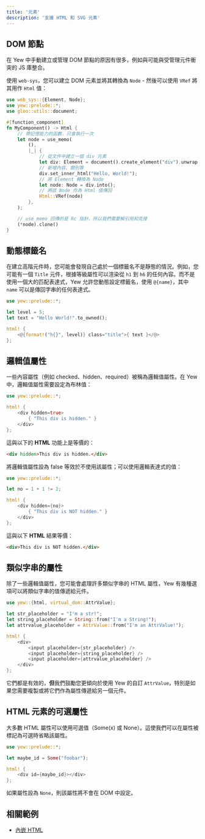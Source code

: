 ```yaml
---
title: '元素'
description: '支援 HTML 和 SVG 元素'
---
```



## DOM 節點

在 Yew 中手動建立或管理 DOM 節點的原因有很多，例如與可能與受管理元件衝突的 JS 庫整合。

使用 `web-sys`，您可以建立 DOM 元素並將其轉換為 `Node` - 然後可以使用 `VRef` 將其用作 `Html` 值：

```rust
use web_sys::{Element, Node};
use yew::prelude::*;
use gloo::utils::document;

#[function_component]
fn MyComponent() -> Html {
    // 帶記憶能力的函數，只會執行一次
    let node = use_memo(
        (),
        |_| {
            // 從文件中建立一個 div 元素
            let div: Element = document().create_element("div").unwrap();
            // 新增內容、類別等
            div.set_inner_html("Hello, World!");
            // 將 Element 轉換為 Node
            let node: Node = div.into();
            // 將該 Node 作為 Html 值傳回
            Html::VRef(node)
        },
    );

    // use_memo 回傳的是 Rc 指針，所以我們需要解引用和克隆
    (*node).clone()
}

```

## 動態標籤名

在建立高階元件時，您可能會發現自己處於一個標籤名不是靜態的情況。例如，您可能有一個 `Title` 元件，根據等級屬性可以渲染從 `h1` 到 `h6` 的任何內容。而不是使用一個大的匹配表達式，Yew 允許您動態設定標籤名，使用 `@{name}`，其中 `name` 可以是傳回字串的任何表達式。

```rust
use yew::prelude::*;

let level = 5;
let text = "Hello World!".to_owned();

html! {
    <@{format!("h{}", level)} class="title">{ text }</@>
};
```

## 邏輯值屬性

一些內容屬性（例如 checked、hidden、required）被稱為邏輯值屬性。在 Yew 中，邏輯值屬性需要設定為布林值：

```rust
use yew::prelude::*;

html! {
    <div hidden=true>
        { "This div is hidden." }
    </div>
};
```

這與以下的 **HTML** 功能上是等價的：

```html
<div hidden>This div is hidden.</div>
```

將邏輯值屬性設為 false 等效於不使用該屬性；可以使用邏輯表達式的值：

```rust
use yew::prelude::*;

let no = 1 + 1 != 2;

html! {
    <div hidden={no}>
        { "This div is NOT hidden." }
    </div>
};
```

這與以下 **HTML** 結果等價：

```html
<div>This div is NOT hidden.</div>
```

## 類似字串的屬性

除了一些邏輯值屬性，您可能會處理許多類似字串的 HTML 屬性，Yew 有幾種選項可以將類似字串的值傳遞給元件。

```rust
use yew::{html, virtual_dom::AttrValue};

let str_placeholder = "I'm a str!";
let string_placeholder = String::from("I'm a String!");
let attrvalue_placeholder = AttrValue::from("I'm an AttrValue!");

html! {
    <div>
        <input placeholder={str_placeholder} />
        <input placeholder={string_placeholder} />
        <input placeholder={attrvalue_placeholder} />
    </div>
};
```

它們都是有效的，**但**我們鼓勵您更傾向於使用 Yew 的自訂 `AttrValue`，特別是如果您需要複製或將它們作為屬性傳遞給另一個元件。

## HTML 元素的可選屬性

大多數 HTML 屬性可以使用可選值（Some(x) 或 None）。這使我們可以在屬性被標記為可選時省略該屬性。

```rust
use yew::prelude::*;

let maybe_id = Some("foobar");

html! {
    <div id={maybe_id}></div>
};
```

如果屬性設為 `None`，則該屬性將不會在 DOM 中設定。

## 相關範例

-   [內嵌 HTML](https://github.com/yewstack/yew/tree/master/examples/inner_html)
